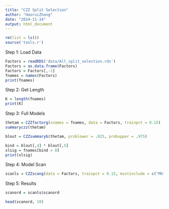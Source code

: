 ---
title: "CZZ Split Selection"
author: "HaoruiZhang"
date: "2024-11-14"
output: html_document
---

```{r}
rm(list = ls())
source('tools.r')
```

Step 1: Load Data
```{r}
Factors = readRDS('data/All_split_selection.rds')
Factors = as.data.frame(Factors)
Factors = Factors[,-1]
fnames = names(Factors)
print(fnames)
```
Step 2: Get Length
```{r}
K = length(fnames)
print(K)
```
Step 3: Full Models
```{r}
thetam = CZZfactorg(xnames = fnames, data = Factors, trainpct = 0.15)
summaryczz(thetam)
```

```{r}
blout = CZZsummaryb(thetam, problower = .025, probupper = .975)
```

```{r}
bind = blout[,4] * blout[,5]
xlsig = fnames[bind > 0]
print(xlsig)
```
Step 4: Model Scan
```{r}
scanls = CZZscang(data = Factors, trainpct = 0.15, mustinclude = c("Mkt", "HML", "CMA", "ETF_PC1", "Active_PC1"))
```
Step 5: Results
```{r}
scanord = scanls$scanord

head(scanord, 10)
```
